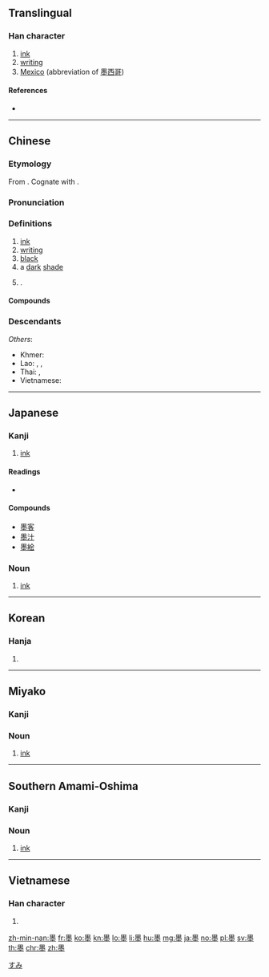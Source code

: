 ==Translingual==

===Han character===
{{Han char|rn=32|rad=土|as=11|sn=15|four=60104|canj=WGFG|ids=⿱黑土}}

# [[ink]]
# [[writing]]
# [[Mexico]] (abbreviation of [[墨西哥]])

====References====
* {{Han ref|kx=0238.400|dkj=05469|dj=0478.020|hdz=10487.030|uh=58A8|ud=22696|bh=BEA5|bd=48805}}

----

==Chinese==
{{zh-forms}}

===Etymology===
From {{inh|zh|sit-pro|*s-maŋ ~ s-mak}}. Cognate with {{zh-m|黑}}.

===Pronunciation===
{{zh-pron
|m=mò
|c=mak6
|h=pfs=me̍t
|md=mĕ̤k
|mn=ba̍k
|w=5meq
|mc=y
|oc=y
|cat=n,a
}}

===Definitions===
{{zh-hanzi}}

# [[ink]]
# [[writing]]
# [[black]]
# a [[dark]] [[shade]]
# {{zh-abbrev|墨西哥|Mexico}}.

====Compounds====
{{der3
| {{zh-l|墨寶}}
| {{zh-l|墨筆}}
| {{zh-l|墨斗}}
| {{zh-l|墨斗魚}}
| {{zh-l|墨黑}}
| {{zh-l|墨鏡}}
| {{zh-l|墨綠}}
| {{zh-l|墨綠色}}
| {{zh-l|墨囊}}
| {{zh-l|墨水}}
| {{zh-l|墨西哥}}
| {{zh-l|墨魚}}
| {{zh-l|墨汁}}
}}

===Descendants===
{{CJKV||ぼく|묵|mặc}}
''Others'':
* Khmer: {{m|km|មឹក||squid; ink}}
* Lao: {{m|lo|ມຶກ||ink; black}}, {{m|lo|ຫມຶກ||black; ink}}, {{m|lo|ໝຶກ||sepia from cuttlefish; ink; black}}
* Thai: {{th-l|หมึก|ink}}, {{th-l|ปลาหมึก|cuttlefish}}
* Vietnamese: {{m|vi|mực||cuttlefish; ink}}

----

==Japanese==

===Kanji===
{{ja-kanji|grade=c|rs=土11}}

# [[ink]]

====Readings====
* {{ja-readings
|goon=[[もく]] (moku) {{qualifier|non-[[w:Jōyō kanji|Jōyō]] reading}}
|kanon=[[ぼく]] (boku)
|kun=[[すみ]] (sumi)}}

====Compounds====
{{ja-kanjitab|すみ|yomi=k}}
* [[墨客]]
* [[墨汁]]
* [[墨絵]]

===Noun===
{{ja-noun|すみ}}

# [[ink]]

[[Category:ja:Writing|すみ]]

----

==Korean==

===Hanja===
{{ko-hanja|hangeul=묵|rv=muk|mr=muk}}

# {{defn|lang=ko|sort=土11}}

----

==Miyako==
{{attention|mvi}}

===Kanji===
{{head|mvi|kanji|hiragana|っふぃ|romaji|ffi}}

===Noun===
{{head|mvi|noun|hiragana|っふぃ|romaji|ffi}}

# [[ink]]

----

==Southern Amami-Oshima==
{{attention|ams}}

===Kanji===
{{head|ams|kanji|hiragana|すぃみ|romaji|sïmi}}

===Noun===
{{head|ams|noun|hiragana|すぃみ|romaji|sïmi}}

# [[ink]]

----

==Vietnamese==

===Han character===
{{vi-hantu|[[mặc]], [[mức]], [[mực]]|rs=土11}}

# {{defn|lang=vi|sort=土11}}

[[zh-min-nan:墨]]
[[fr:墨]]
[[ko:墨]]
[[kn:墨]]
[[lo:墨]]
[[li:墨]]
[[hu:墨]]
[[mg:墨]]
[[ja:墨]]
[[no:墨]]
[[pl:墨]]
[[sv:墨]]
[[th:墨]]
[[chr:墨]]
[[zh:墨]]